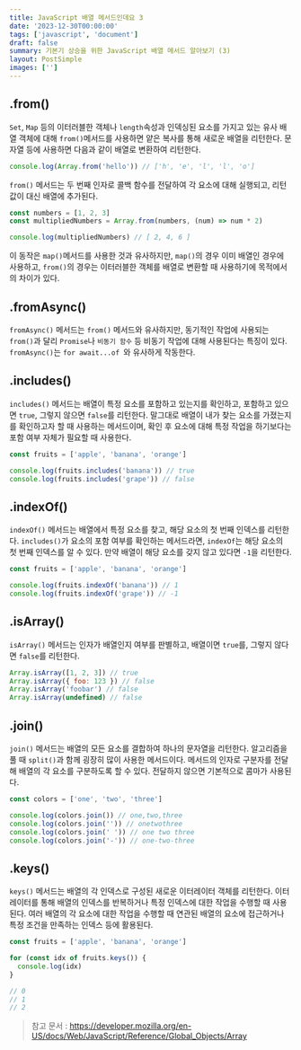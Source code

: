 ```yaml
---
title: JavaScript 배열 메서드인데요 3
date: '2023-12-30T00:00:00'
tags: ['javascript', 'document']
draft: false
summary: 기본기 상승을 위한 JavaScript 배열 메서드 알아보기 (3)
layout: PostSimple
images: ['']
---
```


<TOCInline toc={props.toc} toHeading={2} />

## .from()

`Set`, `Map` 등의 이터러블한 객체나 `length`속성과 인덱싱된 요소를 가지고 있는 유사 배열 객체에 대해 `from()`메서드를 사용하면 얕은 복사를 통해 새로운 배열을 리턴한다. 문자열 등에 사용하면 다음과 같이 배열로 변환하여 리턴한다.

```js
console.log(Array.from('hello')) // ['h', 'e', 'l', 'l', 'o']
```

`from()` 메서드는 두 번째 인자로 콜백 함수를 전달하여 각 요소에 대해 실행되고, 리턴값이 대신 배열에 추가된다.

```js
const numbers = [1, 2, 3]
const multipliedNumbers = Array.from(numbers, (num) => num * 2)

console.log(multipliedNumbers) // [ 2, 4, 6 ]
```

이 동작은 `map()`메서드를 사용한 것과 유사하지만, `map()`의 경우 이미 배열인 경우에 사용하고, `from()`의 경우는 이터러블한 객체를 배열로 변환할 때 사용하기에 목적에서의 차이가 있다.

## .fromAsync()

`fromAsync()` 메서드는 `from()` 메서드와 유사하지만, 동기적인 작업에 사용되는 `from()`과 달리 `Promise`나 `비동기 함수` 등 비동기 작업에 대해 사용된다는 특징이 있다. `fromAsync()`는 `for await...of `와 유사하게 작동한다.

## .includes()

`includes()` 메서드는 배열이 특정 요소를 포함하고 있는지를 확인하고, 포함하고 있으면 `true`, 그렇지 않으면 `false`를 리턴한다. 말그대로 배열이 내가 찾는 요소를 가졌는지를 확인하고자 할 때 사용하는 메서드이며, 확인 후 요소에 대해 특정 작업을 하기보다는 포함 여부 자체가 필요할 때 사용한다.

```js
const fruits = ['apple', 'banana', 'orange']

console.log(fruits.includes('banana')) // true
console.log(fruits.includes('grape')) // false
```

## .indexOf()

`indexOf()` 메서드는 배열에서 특정 요소를 찾고, 해당 요소의 첫 번째 인덱스를 리턴한다. `includes()`가 요소의 포함 여부를 확인하는 메서드라면, `indexOf`는 해당 요소의 첫 번째 인덱스를 알 수 있다. 만약 배열이 해당 요소를 갖지 않고 있다면 `-1`을 리턴한다.

```js
const fruits = ['apple', 'banana', 'orange']

console.log(fruits.indexOf('banana')) // 1
console.log(fruits.indexOf('grape')) // -1
```

## .isArray()

`isArray()` 메서드는 인자가 배열인지 여부를 판별하고, 배열이면 `true`를, 그렇지 않다면 `false`를 리턴한다.

```js
Array.isArray([1, 2, 3]) // true
Array.isArray({ foo: 123 }) // false
Array.isArray('foobar') // false
Array.isArray(undefined) // false
```

## .join()

`join()` 메서드는 배열의 모든 요소를 결합하여 하나의 문자열을 리턴한다. 알고리즘을 풀 때 `split()`과 함께 굉장히 많이 사용한 메서드이다. 메서드의 인자로 구분자를 전달해 배열의 각 요소를 구분하도록 할 수 있다. 전달하지 않으면 기본적으로 콤마가 사용된다.

```js
const colors = ['one', 'two', 'three']

console.log(colors.join()) // one,two,three
console.log(colors.join('')) // onetwothree
console.log(colors.join(' ')) // one two three
console.log(colors.join('-')) // one-two-three
```

## .keys()

`keys()` 메서드는 배열의 각 인덱스로 구성된 새로운 이터레이터 객체를 리턴한다. 이터레이터를 통해 배열의 인덱스를 반복하거나 특정 인덱스에 대한 작업을 수행할 때 사용된다. 여러 배열의 각 요소에 대한 작업을 수행할 때 연관된 배열의 요소에 접근하거나 특정 조건을 만족하는 인덱스 등에 활용된다.

```js
const fruits = ['apple', 'banana', 'orange']

for (const idx of fruits.keys()) {
  console.log(idx)
}

// 0
// 1
// 2
```

> 참고 문서 : https://developer.mozilla.org/en-US/docs/Web/JavaScript/Reference/Global_Objects/Array
